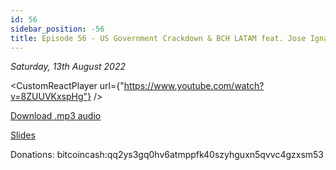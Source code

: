 ```yaml
---
id: 56
sidebar_position: -56
title: Episode 56 - US Government Crackdown & BCH LATAM feat. Jose Ignacio Araujo & Talia Guerrero
---
```



_Saturday, 13th August 2022_

<CustomReactPlayer
  url={"https://www.youtube.com/watch?v=8ZUUVKxspHg"} />

[Download .mp3 audio](https://drive.google.com/file/d/17n-ENZM8jAWVotSgywbnWGxOjHubiqrX/view?usp=sharing)

[Slides](https://docs.google.com/presentation/d/1WodCsg-kY0dXQETDDcYqq6MubkP8M9ehpD_bz0HN4tk/edit?usp=sharing)

Donations: bitcoincash:qq2ys3gq0hv6atmppfk40szyhguxn5qvvc4gzxsm53
